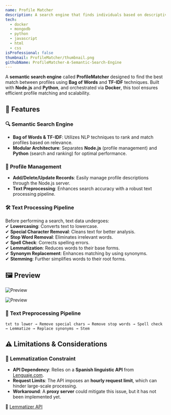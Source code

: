 ```yaml
---
name: Profile Matcher
description: A search engine that finds individuals based on descriptive text. Using bag of words, it enables users to input attributes and retrieve matching profiles through advanced text analysis
tech: 
  - docker
  - mongodb
  - python
  - javascript
  - html
  - css
isProfessional: false
thumbnail: ProfileMatcher/thumbnail.png
githubName: ProfileMatcher-A-Semantic-Search-Engine
---
```

A **semantic search engine** called **ProfileMatcher** designed to find the best match between profiles using **Bag of Words** and **TF-IDF** techniques. Built with **Node.js** and **Python**, and orchestrated via **Docker**, this tool ensures efficient profile matching and scalability.  

## 🚀 Features  

### 🔍 **Semantic Search Engine**  
- **Bag of Words & TF-IDF**: Utilizes NLP techniques to rank and match profiles based on relevance.  
- **Modular Architecture**: Separates **Node.js** (profile management) and **Python** (search and ranking) for optimal performance.  

### 📂 **Profile Management**  
- **Add/Delete/Update Records**: Easily manage profile descriptions through the Node.js server.  
- **Text Preprocessing**: Enhances search accuracy with a robust text processing pipeline.  

### 🛠️ **Text Processing Pipeline**  
Before performing a search, text data undergoes:  
✔ **Lowercasing**: Converts text to lowercase.  
✔ **Special Character Removal**: Cleans text for better analysis.  
✔ **Stop Word Removal**: Eliminates irrelevant words.  
✔ **Spell Check**: Corrects spelling errors.  
✔ **Lemmatization**: Reduces words to their base forms.  
✔ **Synonym Replacement**: Enhances matching by using synonyms.  
✔ **Stemming**: Further simplifies words to their root forms.  

## 🖼️ Preview  

![Preview](../../assets/ProjectsImages/ProfileMatcher/thumbnail.png)  

![Preview](../../assets/ProjectsImages/ProfileMatcher/thumbnail_2.png)  

### 📝 **Text Preprocessing Pipeline**  
```plaintext
txt to lower → Remove special chars → Remove stop words → Spell check → Lemmatize → Replace synonyms → Stem
```  

## ⚠️ Limitations & Considerations  

### 🛑 **Lemmatization Constraint**  
- **API Dependency**: Relies on a **Spanish linguistic API** from [Lenguaje.com](https://lenguaje.com).  
- **Request Limits**: The API imposes an **hourly request limit**, which can hinder large-scale processing.  
- **Workaround**: A **proxy server** could mitigate this issue, but it has not been implemented yet.  

🔗 [Lemmatizer API](https://lenguaje.com/wp-json/lemmatizer/v1/)  